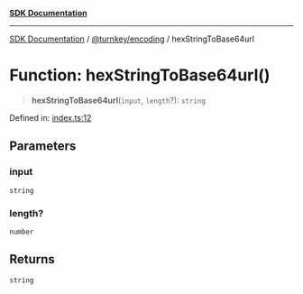 [**SDK Documentation**](../../../README.mdx)

***

[SDK Documentation](../../../packages.mdx) / [@turnkey/encoding](../README.mdx) / hexStringToBase64url

# Function: hexStringToBase64url()

> **hexStringToBase64url**(`input`, `length`?): `string`

Defined in: [index.ts:12](https://github.com/tkhq/sdk/blob/3a88af7d1d927c6022706911d6af0f92f1440e00/packages/encoding/src/index.ts#L12)

## Parameters

### input

`string`

### length?

`number`

## Returns

`string`
